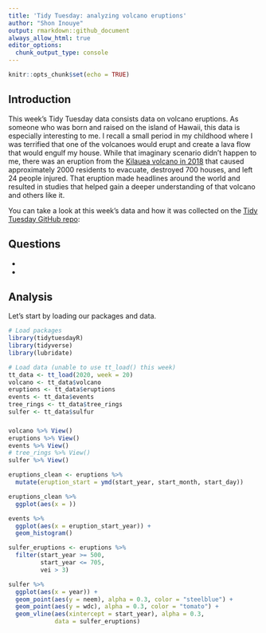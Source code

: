 ```yaml
---
title: 'Tidy Tuesday: analyzing volcano eruptions'
author: "Shon Inouye"
output: rmarkdown::github_document
always_allow_html: true
editor_options: 
  chunk_output_type: console
---
```


```r
knitr::opts_chunk$set(echo = TRUE)
```

## Introduction

This week's Tidy Tuesday data consists data on volcano eruptions. As someone who was born and raised on the island of Hawaii, this data is especially interesting to me. I recall a small period in my childhood where I was terrified that one of the volcanoes would erupt and create a lava flow that would engulf my house. While that imaginary scenario didn't happen to me, there was an eruption from the [Kilauea volcano in 2018](https://en.wikipedia.org/wiki/2018_lower_Puna_eruption) that caused approximately 2000 residents to evacuate, destroyed 700 houses, and left 24 people injured. That eruption made headlines around the world and resulted in studies that helped gain a deeper understanding of that volcano and others like it.

You can take a look at this week's data and how it was collected on the [Tidy Tuesday GitHub repo](https://github.com/rfordatascience/tidytuesday/tree/master/data/2020/2020-04-28):

## Questions

* 
* 

## Analysis

Let's start by loading our packages and data. 

```r
# Load packages
library(tidytuesdayR)
library(tidyverse)
library(lubridate)

# Load data (unable to use tt_load() this week)
tt_data <- tt_load(2020, week = 20)
volcano <- tt_data$volcano
eruptions <- tt_data$eruptions
events <- tt_data$events
tree_rings <- tt_data$tree_rings
sulfer <- tt_data$sulfur

```

###

```r
volcano %>% View()
eruptions %>% View()
events %>% View()
# tree_rings %>% View()
sulfer %>% View()
```


```r
eruptions_clean <- eruptions %>% 
  mutate(eruption_start = ymd(start_year, start_month, start_day))

eruptions_clean %>%   
  ggplot(aes(x = ))
```






```r
events %>% 
  ggplot(aes(x = eruption_start_year)) + 
  geom_histogram()

sulfer_eruptions <- eruptions %>% 
  filter(start_year >= 500,
         start_year <= 705,
         vei > 3) 

sulfer %>% 
  ggplot(aes(x = year)) + 
  geom_point(aes(y = neem), alpha = 0.3, color = "steelblue") + 
  geom_point(aes(y = wdc), alpha = 0.3, color = "tomato") + 
  geom_vline(aes(xintercept = start_year), alpha = 0.3,
             data = sulfer_eruptions)
```

